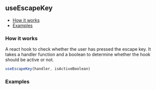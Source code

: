 

<Meta of={UseEscapeKeyStories} />

## useEscapeKey

- [How it works](#how-it-works)
- [Examples](#examples)

### How it works

A react hook to check whether the user has pressed the escape key. It takes a handler function and a boolean to determine whether the hook should be active or not.

````jsx
useEscapeKey(handler, isActiveBoolean)
````

### Examples

<Canvas of={UseEscapeKeyStories.Hook} />
